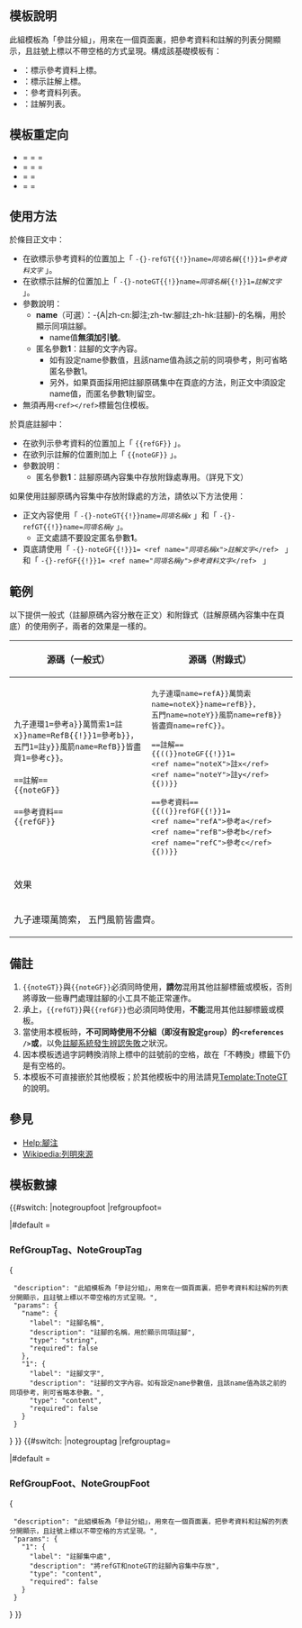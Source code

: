 {{Documentation subpage}}
{{esoteric}}

==模板說明==
此組模板為「參註分組」，用來在一個頁面裏，把參考資料和註解的列表分開顯示，且註號上標以不帶空格的方式呈現。構成該基礎模板有：
*'''{{tl|RefGroupTag}}''' ：標示參考資料上標。
*'''{{tl|NoteGroupTag}}''' ：標示註解上標。
*'''{{tl|RefGroupFoot}}''' ：參考資料列表。
*'''{{tl|NoteGroupFoot}}''' ：註解列表。

==模板重定向==
*'''{{tl|RefGroupTag}}'''   = {{tl|refGT}}  = {{tl|參考}}   = {{tl|參}}
*'''{{tl|NoteGroupTag}}'''  = {{tl|noteGT}} = {{tl|註解}}   = {{tl|註}}
*'''{{tl|RefGroupFoot}}'''  = {{tl|refGF}}  = {{tl|參表腳}} 
*'''{{tl|NoteGroupFoot}}''' = {{tl|noteGF}} = {{tl|註表腳}} 

==使用方法==
於條目正文中：
*在欲標示參考資料的位置加上「 <code>-{}-{{tlBh}}refGT{{!}}name=''同項名稱''{{!}}1=''參考資料文字''{{tlBf}}</code> 」。
*在欲標示註解的位置加上「 <code>-{}-{{tlBh}}noteGT{{!}}name=''同項名稱''{{!}}1=''註解文字''{{tlBf}}</code> 」。
*參數說明：
**'''name'''（可選）：-{A|zh-cn:脚注;zh-tw:腳註;zh-hk:註腳}-的名稱，用於顯示同項註腳。
***name值'''無須加引號'''。
**匿名參數'''1'''：註腳的文字內容。
***如有設定name參數值，且該name值為該之前的同項參考，則可省略匿名參數1。
***另外，如果頁面採用把註腳原碼集中在頁底的方法，則正文中須設定name值，而匿名參數'''1'''則留空。
*無須再用<code><nowiki><ref></ref></nowiki></code>標籤包住模板。


於頁底註腳中：
*在欲列示參考資料的位置加上「 <code>{<nowiki>{refGF}</nowiki>}</code> 」。
*在欲列示註解的位置則加上「 <code>{<nowiki>{noteGF}</nowiki>}</code> 」。
*參數說明：
**匿名參數'''1'''：註腳原碼內容集中存放附錄處專用。（詳見下文）


如果使用註腳原碼內容集中存放附錄處的方法，請依以下方法使用：
*正文內容使用「 <code>-{}-{{tlBh}}noteGT{{!}}name=''同項名稱x''{{tlBf}}</code> 」和「 <code>-{}-{{tlBh}}refGT{{!}}name=''同項名稱y''{{tlBf}}</code> 」。
**正文處請不要設定匿名參數'''1'''。
*頁底請使用「 <code>-{}-{{tlBh}}noteGF{{!}}1= &lt;ref name="''同項名稱x''"&gt;''註解文字''&lt;/ref&gt; {{tlBf}}</code> 」和「 <code>-{}-{{tlBh}}refGF{{!}}1= &lt;ref name="''同項名稱y''"&gt;''參考資料文字''&lt;/ref&gt; {{tlBf}}</code> 」

==範例==
以下提供一般式（註腳原碼內容分散在正文）和附錄式（註解原碼內容集中在頁底）的使用例子，兩者的效果是一樣的。
{| class="wikitable"
|-
! 源碼（一般式） !! 源碼（附錄式）
|-
| valign=top |
<tt>九子連環{{refGT{{!}}1=參考a}}萬筒索{{noteGT{{!}}1=註x}}{{refGT{{!}}name=RefB{{!}}1=參考b}}，<br />
五門{{noteGT{{!}}1=註y}}風箭{{refGT{{!}}name=RefB}}皆盡齊{{refGT{{!}}1=參考c}}。<br />
<br />==註解==
<br />{<nowiki>{noteGF}</nowiki>}
<br />
<br />==參考資料==
<br />{<nowiki>{refGF}</nowiki>}
</tt>
| valign=top |
<tt>九子連環{{refGT{{!}}name=refA}}萬筒索{{noteGT{{!}}name=noteX}}{{refGT{{!}}name=refB}}，<br />
五門{{noteGT{{!}}name=noteY}}風箭{{refGT{{!}}name=refB}}皆盡齊{{refGT{{!}}name=refC}}。<br />
<br />==註解==
<br />{{((}}noteGF{{!}}1=
<br />&lt;ref name="noteX"&gt;註x&lt;/ref&gt;
<br />&lt;ref name="noteY"&gt;註y&lt;/ref&gt;
<br />{{))}}
<br />
<br />==參考資料==
<br />{{((}}refGF{{!}}1=
<br />&lt;ref name="refA"&gt;參考a&lt;/ref&gt;
<br />&lt;ref name="refB"&gt;參考b&lt;/ref&gt;
<br />&lt;ref name="refC"&gt;參考c&lt;/ref&gt;
<br />{{))}}

</tt>
|-
! colspan=2 | 效果
|-
| colspan=2 |
九子連環{{refGT|name=refA}}萬筒索{{noteGT|name=noteX}}{{refGT|name=refB}}，
五門{{noteGT|name=noteY}}風箭{{refGT|name=refB}}皆盡齊{{refGT|name=refC}}。

{{fakeh2|註解}}
{{noteGroupFoot|1=
<ref name="noteX">註x</ref>
<ref name="noteY">註y</ref>
}}

{{fakeh2|參考資料}}
{{refGroupFoot|1=
<ref name="refA">參考a</ref>
<ref name="refB">參考b</ref>
<ref name="refC">參考c</ref>
}}

|}

==備註==
#<code>{<nowiki>{noteGT}</nowiki>}</code>與<code>{<nowiki>{noteGF}</nowiki>}</code>必須同時使用，'''請勿'''混用其他註腳標籤或模板，否則將導致一些專門處理註腳的小工具不能正常運作。
#承上，<code>{<nowiki>{refGT}</nowiki>}</code>與<code>{<nowiki>{refGF}</nowiki>}</code>也必須同時使用，'''不能'''混用其他註腳標籤或模板。
#當使用本模板時，'''不可同時使用不分組（即沒有設定<code>group</code>）的<code><nowiki><references /></nowiki></code>或<code>{{tl|reflist}}</code>'''，以免[[H:FN#BUGNOGROUPMIX|註腳系統發生辨認失敗]]之狀況。
#因本模板透過字詞轉換消除上標中的註號前的空格，故在「不轉換」標籤下仍是有空格的。
#本模板不可直接嵌於其他模板；於其他模板中的用法請見[[Template:TnoteGT]]的說明。

==參見==
*[[Help:腳注]]
*[[Wikipedia:列明來源]]

==模板數據==
{{#switch:{{lc:{{PAGENAME}}}}
|notegroupfoot
|refgroupfoot=<div></div>
|#default =
=== RefGroupTag、NoteGroupTag ===
{{templatedataheader|RefGroupTag、NoteGroupTag}}
<templatedata>
{
  "description": "此組模板為「參註分組」，用來在一個頁面裏，把參考資料和註解的列表分開顯示，且註號上標以不帶空格的方式呈現。",
  "params": {
    "name": {
      "label": "註腳名稱",
      "description": "註腳的名稱，用於顯示同項註腳",
      "type": "string",
      "required": false
    },
    "1": {
      "label": "註腳文字",
      "description": "註腳的文字內容。如有設定name參數值，且該name值為該之前的同項參考，則可省略本參數。",
      "type": "content",
      "required": false
    }
  }
}
</templatedata>
}}
{{#switch:{{lc:{{PAGENAME}}}}
|notegrouptag
|refgrouptag=<div></div>
|#default =
=== RefGroupFoot、NoteGroupFoot ===
{{templatedataheader|RefGroupFoot、NoteGroupFoot}}
<templatedata>
{
  "description": "此組模板為「參註分組」，用來在一個頁面裏，把參考資料和註解的列表分開顯示，且註號上標以不帶空格的方式呈現。",
  "params": {
    "1": {
      "label": "註腳集中處",
      "description": "將refGT和noteGT的註腳內容集中存放",
      "type": "content",
      "required": false
    }
  }
}
</templatedata>
}}
<includeonly>{{sandbox other||
<!-- 本行下加入模板的分類，跨維基連結加入Wikidata（參見[[Wikipedia:Wikidata]]） -->
[[Category:引用模板| ]]
[[Category:頁面訊息模板|註]]
}}</includeonly>